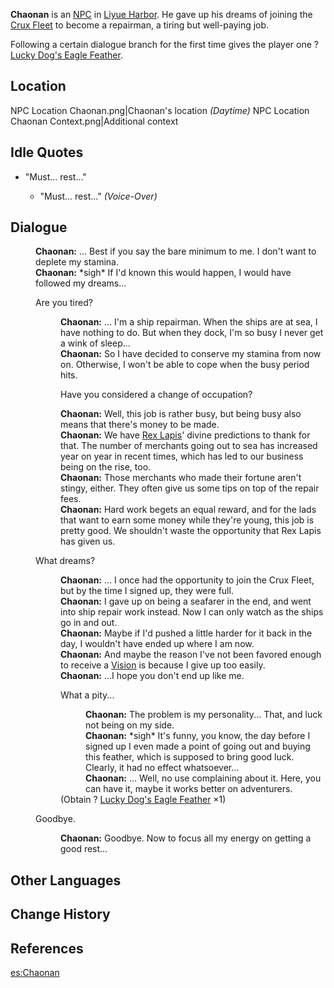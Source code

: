 {{Character Infobox
|image            = NPC Chaonan.png
|region           = Liyue
|title            = Repairman
|dialoguereward   = {{Card|Lucky Dog's Eagle Feather|1|rarity=}}<!--Check rarity-->
|type             = NPC
|voiceEN          = [[imdb:nm1517800|Jonathan Lipow]]<ref name="Jonathan Lipow VA">Jonathan Lipow: [http://www.jonathanlipow.com/p/resume.html EN VA's Website]</ref>
}}
'''Chaonan''' is an [[NPC]] in [[Liyue Harbor]]. He gave up his dreams of joining the [[Crux Fleet]] to become a repairman, a tiring but well-paying job.

Following a certain dialogue branch for the first time gives the player one ?{{Star}} [[Lucky Dog's Eagle Feather]].

==Location==
<gallery hideaddbutton="true" captionalign="center">
NPC Location Chaonan.png|Chaonan's location ''(Daytime)''
NPC Location Chaonan Context.png|Additional context
</gallery>
<!--
==Profile==
===Personality===
===Appearance===
-->
==Idle Quotes==
* "Must... rest..."
** {{A|VO Chaonan 01.ogg}} "Must... rest..." ''(Voice-Over)''

==Dialogue==
{{Dialogue start}}
:'''Chaonan:''' ... Best if you say the bare minimum to me. I don't want to deplete my stamina.
:'''Chaonan:''' *sigh* If I'd known this would happen, I would have followed my dreams...
:{{DIcon}} Are you tired?
::'''Chaonan:''' ... I'm a ship repairman. When the ships are at sea, I have nothing to do. But when they dock, I'm so busy I never get a wink of sleep...
::'''Chaonan:''' So I have decided to conserve my stamina from now on. Otherwise, I won't be able to cope when the busy period hits.
::{{DIcon}} Have you considered a change of occupation?
::'''Chaonan:''' Well, this job is rather busy, but being busy also means that there's money to be made.
::'''Chaonan:''' We have [[Rex Lapis]]' divine predictions to thank for that. The number of merchants going out to sea has increased year on year in recent times, which has led to our business being on the rise, too.
::'''Chaonan:''' Those merchants who made their fortune aren't stingy, either. They often give us some tips on top of the repair fees.
::'''Chaonan:''' Hard work begets an equal reward, and for the lads that want to earn some money while they're young, this job is pretty good. We shouldn't waste the opportunity that Rex Lapis has given us.
:{{DIcon}} What dreams?
::'''Chaonan:''' ... I once had the opportunity to join the Crux Fleet, but by the time I signed up, they were full.
::'''Chaonan:''' I gave up on being a seafarer in the end, and went into ship repair work instead. Now I can only watch as the ships go in and out.
::'''Chaonan:''' Maybe if I'd pushed a little harder for it back in the day, I wouldn't have ended up where I am now.
::'''Chaonan:''' And maybe the reason I've not been favored enough to receive a [[Vision]] is because I give up too easily.
::'''Chaonan:''' ...I hope you don't end up like me.
::{{DIcon|Reward}} What a pity...
:::'''Chaonan:''' The problem is my personality... That, and luck not being on my side.
:::'''Chaonan:''' *sigh* It's funny, you know, the day before I signed up I even made a point of going out and buying this feather, which is supposed to bring good luck. Clearly, it had no effect whatsoever...
:::'''Chaonan:''' ... Well, no use complaining about it. Here, you can have it, maybe it works better on adventurers.
::;(Obtain ?{{Star}} [[Lucky Dog's Eagle Feather]] ×1)
:{{DIcon}} Goodbye.
::'''Chaonan:''' Goodbye. Now to focus all my energy on getting a good rest...
{{Dialogue end}}

==Other Languages==
{{Other Languages
|default_hidden = 1
|en      = Chaonan
|zhs     = 朝南
|zhs_rm  = Cháonán
|zht     = 朝南
|zht_rm  = Cháonán
|ja      = 朝南
|ja_rm   = Chounan{{Assumed}}
|ko      = 조남
|ko_rm   = 
|es      = Chaonan
|fr      = Chaonan
|ru      = Чао Нань
|th      = Chaonan
|vi      = Chaonan
|de      = Chaonan
|id      = Chaonan
|pt      = Chaonan
}}

==Change History==
{{Change History|1.0}}

==References==
{{Reflist}}
[[es:Chaonan]]